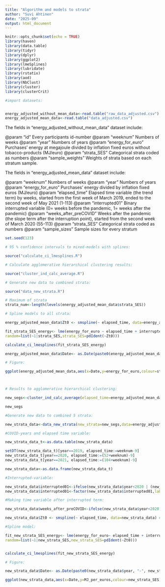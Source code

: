 ```yaml
---
title: "Algorithm and models to strata"
author: "Suvi Ahtinen"
date: "2025-09"
output: html_document
---
```


```r
knitr::opts_chunk$set(echo = TRUE)
library(haven)
library(data.table)
library(tidyr)
library(dplyr)
library(ggplot2)
library(lmeSplines)
library(lubridate)
library(rstatix)
library(aod)
library(NbClust)
library(cluster)
library(clusterCrit)

#import datasets:


energy_adjusted_without_mean_data<-read.table("raw_data_adjusted.csv")
energy_adjusted_mean_data<-read.table("data_adjusted.csv")


```
The fields in "energy_adjusted_without_mean_data" dataset include:

@param "id" Every participants id-number
@param "weeknum" Numbers of weeks 
@param "year" Numbers of years 
@param "energy_for_euro" Purchases' energy at megajoule divided by inflation fixed euros without tobacco-products (MJ/euro)
@param "strata_SES" Categorical strata coded as numbers
@param "sample_weights" Weights of strata based on each stratum sample.


The fields in "energy_adjusted_mean_data" dataset include:

@param "weeknum" Numbers of weeks 
@param "year" Numbers of years 
@param "energy_for_euro" Purchases' energy divided by inflation fixed euros (MJ/euro)
@param "elapsed_time" Elapsed time variable (the trend term) by weeks, started from the first week of March 2019, ended to the second week of May 2021 (1-113)
@param "interrupted01" Binary interrupted variable (0= weeks before the pandemic, 1= weeks after the pandemic)
@param "weeks_after_preCOVID" Weeks after the pandemic (the slope term after the interruption point), started from the second week of March 2020 (55-113)
@param "strata_SES" Categorical strata coded as numbers
@param "sample_sizes" Sample sizes for every stratum


```r

set.seed(123)

# 95 % confidence intervals to mixed-models with splines:

source("calculate_ci_lmesplines.R")

# Calculate agglomerative hierarchical clustering results:

source("cluster_ind_calc_average.R")

# Generate new data to combined strata:  

source("data_new_strata.R")

# Maximum of strata
strata_num<-length(levels(energy_adjusted_mean_data$strata_SES))

# Spline models to all strata:

energy_adjusted_mean_data$Zt0 <- smspline(~ elapsed_time, data=energy_adjusted_mean_data) #smoothing splines

fit_strata_SES_energy<- lme(energy_for_euro ~ elapsed_time + interrupted01 + weeks_after_preCOVID + elapsed_time:strata_SES + interrupted01:strata_SES + weeks_after_preCOVID:strata_SES, data=energy_adjusted_mean_data,
random=list(~1|strata_SES,strata_SES=pdIdent(~Zt0)))

calculate_ci_lmesplines(fit_strata_SES_energy)

energy_adjusted_mean_data$Date<- as.Date(paste0(energy_adjusted_mean_data$year, "-", energy_adjusted_mean_data$weeknum, "-", 7), format = "%Y-%U-%u")

# Figure:

ggplot(energy_adjusted_mean_data,aes(x=Date,y=energy_for_euro,colour=strata_SES)) + geom_line(aes(y = fitted(fit_strata_SES_energy))) + labs(y="Energy-for-euro (MJ/€)",x="Time (month/year)",colour="Strata") + theme_bw() + scale_x_date(limits=c(as.Date("2019-03-03"),as.Date("2021-05-07")),date_labels = "%m/%Y",date_breaks="3 months") + geom_vline(xintercept=as.Date("2020-03-16"),linetype="dashed") 



# Results to agglomerative hierarchical clustering:

new_segs<-cluster_ind_calc_average(elapsed_time=energy_adjusted_mean_data$elapsed_time,strata=energy_adjusted_mean_data$strata_SES,fit_model=fitted(fit_strata_SES_energy),strata_num=strata_num, samples=energy_adjusted_mean_data$sample_sizes)

new_segs

#Generate new data to combined 5 strata:

new_strata_data<-data_new_strata(new_strata=new_segs,data=energy_adjusted_without_mean_data, strata_number=5)

#COVID-years and elapsed time variable:

new_strata_data_t<-as.data.table(new_strata_data)

setDT(new_strata_data_t)[year==2019, elapsed_time:=weeknum-9] 
new_strata_data_t[year==2020, elapsed_time:=(52+weeknum)-9] 
new_strata_data_t[year==2021, elapsed_time:=(104+weeknum)-9] 

new_strata_data<-as.data.frame(new_strata_data_t)

#Interrupted-variable:

new_strata_data$interrupted01<-ifelse(new_strata_data$year<2020 | (new_strata_data$weeknum<=11 & new_strata_data$year==2020),0,1)
new_strata_data$interrupted01<-factor(new_strata_data$interrupted01,labels=c("Baseline (from the first week of March 2019 to second week of March 2020)","COVID year 1 (from the second week of March 2020 to the second week of May 2021)"))

#Making time variable after interrupted term:

new_strata_data$weeks_after_preCOVID<-ifelse(new_strata_data$year<2020 | (new_strata_data$weeknum<=11 & new_strata_data$year==2020),0,new_strata_data$elapsed_time)

new_strata_data$Zt0 <- smspline(~ elapsed_time, data=new_strata_data) #smoothing splines

#Spline model:

fit_new_strata_SES_energy<- lme(energy_for_euro~ elapsed_time + interrupted01 + weeks_after_preCOVID+ elapsed_time:new_strata_SES+ interrupted01:new_strata_SES + weeks_after_preCOVID:new_strata_SES, data=new_strata_data,
random=list(~1|new_strata_SES,new_strata_SES=pdIdent(~Zt0)))


calculate_ci_lmesplines(fit_new_strata_SES_energy)

# Figure:

new_strata_data$Date<- as.Date(paste0(new_strata_data$year, "-", new_strata_data$weeknum, "-", 7), format = "%Y-%U-%u")

ggplot(new_strata_data,aes(x=Date,y=MJ_per_euros,colour=new_strata_SES)) + geom_point() + geom_line(aes(y = fitted(fit_new_strata_SES_energy))) + labs(y="Energy-for-euro (MJ/€)",x="Time (month/year)",colour="Algorithmically combined strata") + theme_bw() + scale_x_date(limits=c(as.Date("2019-03-03"),as.Date("2021-05-07")),date_labels = "%m/%Y",date_breaks="3 months",date_minor_breaks = "1 week") + geom_vline(xintercept=as.Date("2020-03-16"),linetype="dashed") 



```
